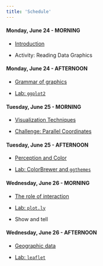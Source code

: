 ```yaml
---
title: 'Schedule'
---
```


<div class="past"></div>

<div class="row">
  <div class="col-md-4">
  
#### Monday, June 24 - MORNING

- [Introduction](lectures/01-visualization-intro.pdf)
- Activity: Reading Data Graphics

  </div>
    <div class="col-md-4">
    
#### Monday, June 24 - AFTERNOON

- [Grammar of graphics](lectures/02-ggplot2-crash-course.pdf)
- [Lab: `ggplot2`](lab-ggplot2.html)

  </div>
</div>

<div class="row">
  <div class="col-md-4">
  
#### Tuesday, June 25 - MORNING

- [Visualization Techniques](lectures/03-vis-techniques.pdf)
- [Challenge: Parallel Coordinates](demo-vis-techniques.html)

  </div>
    <div class="col-md-4">
    
#### Tuesday, June 25 - AFTERNOON

- [Perception and Color](lectures/04-perception-color.pdf)
- [Lab: ColorBrewer and `ggthemes`](lab-colorbrewer-ggthemes.html)

  </div>
</div>

<div class="row">
  <div class="col-md-4">
  
#### Wednesday, June 26 - MORNING

- [The role of interaction](lectures/05-interaction-and-plotly.pdf)
- [Lab: `plot.ly`](lab-plotly.html)
- Show and tell

  </div>
  <div class="col-md-4">
  
#### Wednesday, June 26 - AFTERNOON

- [Geographic data](lectures/06-geovis.pdf)
- [Lab: `leaflet`](lab-leaflet.html)

  </div>
</div>




